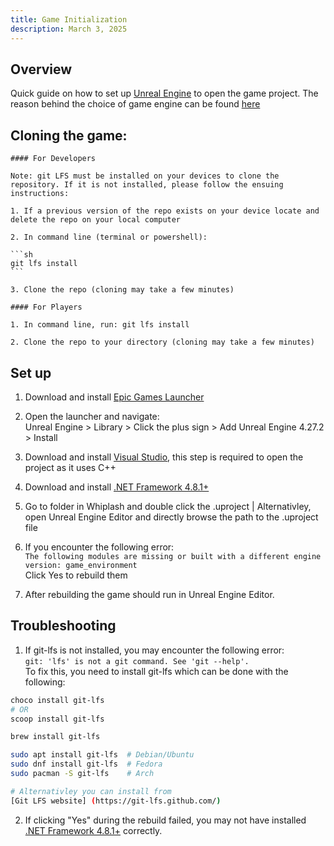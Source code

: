```yaml
---
title: Game Initialization
description: March 3, 2025
---
```



## Overview

Quick guide on how to set up [Unreal Engine](https://www.unrealengine.com/en-US) to open the game project. The reason behind the choice of game engine can be found [here](../research-development-software/engine)

## Cloning the game:

    #### For Developers

    Note: git LFS must be installed on your devices to clone the repository. If it is not installed, please follow the ensuing instructions:

    1. If a previous version of the repo exists on your device locate and delete the repo on your local computer

    2. In command line (terminal or powershell):

    ```sh
    git lfs install
    ```

    3. Clone the repo (cloning may take a few minutes)

    #### For Players

    1. In command line, run: git lfs install

    2. Clone the repo to your directory (cloning may take a few minutes)


## Set up

1. Download and install [Epic Games Launcher](https://store.epicgames.com/en-US/download)

2. Open the launcher and navigate: <br /> Unreal Engine > Library > Click the plus sign > Add Unreal Engine 4.27.2 > Install

3. Download and install [Visual Studio](https://visualstudio.microsoft.com/downloads/), this step is required to open the project as it uses C++

4. Download and install [.NET Framework 4.8.1+](https://dotnet.microsoft.com/en-us/download/dotnet-framework/thank-you/net481-developer-pack-offline-installer)

5. Go to folder in Whiplash and double click the .uproject | Alternativley, open Unreal Engine Editor and directly browse the path to the .uproject file

6. If you encounter the following error: <br /> `The following modules are missing or built with a different engine version: game_environment` <br /> Click Yes to rebuild them

7. After rebuilding the game should run in Unreal Engine Editor.

## Troubleshooting

1. If git-lfs is not installed, you may encounter the following error: <br/>
   `git: 'lfs' is not a git command. See 'git --help'.`<br/>
   To fix this, you need to install git-lfs which can be done with the following:

```sh title="Windows"
choco install git-lfs
# OR
scoop install git-lfs
```

```sh title="MacOS"
brew install git-lfs
```

```sh title="Linux"
sudo apt install git-lfs  # Debian/Ubuntu
sudo dnf install git-lfs  # Fedora
sudo pacman -S git-lfs    # Arch

# Alternativley you can install from
[Git LFS website] (https://git-lfs.github.com/)
```

2. If clicking "Yes" during the rebuild failed, you may not have installed [.NET Framework 4.8.1+](https://dotnet.microsoft.com/en-us/download/dotnet-framework/thank-you/net481-developer-pack-offline-installer) correctly.
